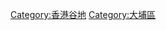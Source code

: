 {{commonscat|Lam Tsuen Valley}}
{{catmore}}

[[Category:香港谷地|Category:香港谷地]]
[[Category:大埔區|Category:大埔區]]